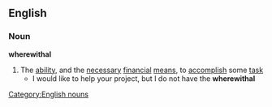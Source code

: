 ==English==
===Noun===
'''wherewithal'''
#The [[ability]], and the [[necessary]] [[financial]] [[means]], to [[accomplish]] some [[task]]
#* I would like to help your project, but I do not have the '''wherewithal'''
[[Category:English nouns]]